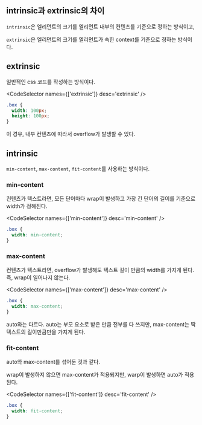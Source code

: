 
## intrinsic과 extrinsic의 차이

`intrinsic`은 엘리먼트의 크기를 엘리먼트 내부의 컨텐츠를 기준으로 정하는 방식이고,

`extrinsic`은 엘리먼트의 크기를 엘리먼트가 속한 context를 기준으로 정하는 방식이다.

## extrinsic

일반적인 css 코드를 작성하는 방식이다.

<CodeSelector names={['extrinsic']} desc='extrinsic' />

```css
.box {
  width: 100px;
  height: 100px;
}
```

이 경우, 내부 컨텐츠에 따라서 overflow가 발생할 수 있다.

## intrinsic

`min-content`, `max-content`, `fit-content`를 사용하는 방식이다.

### min-content

컨텐츠가 텍스트라면, 모든 단어마다 wrap이 발생하고 가장 긴 단어의 길이를 기준으로 width가 정해진다.

<CodeSelector names={['min-content']} desc='min-content' />

```css
.box {
  width: min-content;
}
```

### max-content

컨텐츠가 텍스트라면, overflow가 발생해도 텍스트 길이 만큼의 width를 가지게 된다. 즉, wrap이 일어나지 않는다.

<CodeSelector names={['max-content']} desc='max-content' />

```css
.box {
  width: max-content;
}
```

auto와는 다르다. auto는 부모 요소로 받은 만큼 전부를 다 쓰지만, max-content는 딱 텍스트의 길이만큼만을 가지게 된다.

### fit-content

auto와 max-content를 섞어둔 것과 같다.

wrap이 발생하지 않으면 max-content가 적용되지만, warp이 발생하면 auto가 적용된다.

<CodeSelector names={['fit-content']} desc='fit-content' />

```css
.box {
  width: fit-content;
}
```
